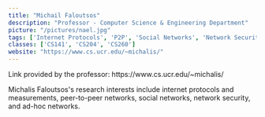 ```yaml
---
title: "Michail Faloutsos"
description: "Professor - Computer Science & Engineering Department"
picture: "/pictures/nael.jpg"
tags: ['Internet Protocols', 'P2P', 'Social Networks', 'Network Security', 'Ad-hoc Networks']
classes: ['CS141', 'CS204', 'CS260']
website: "https://www.cs.ucr.edu/~michalis/"
---
```


<Note emoji="👋">
Link provided by the professor: https://www.cs.ucr.edu/~michalis/
</Note>

Michalis Faloutsos's research interests include internet protocols and measurements, peer-to-peer networks, social networks, network security, and ad-hoc networks.